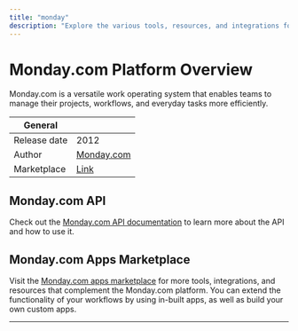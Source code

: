 ```yaml
---
title: "monday"
description: "Explore the various tools, resources, and integrations for the Monday.com platform to enhance and customize your workflow management experience."
---
```


# Monday.com Platform Overview

Monday.com is a versatile work operating system that enables teams to manage their projects, workflows, and everyday tasks more efficiently.

| General  |  |
| --- | --- |
| Release date |  2012 |
| Author | [Monday.com](https://www.monday.com/)  |
| Marketplace | [Link](https://monday.com/marketplace/) |

## Monday.com API

Check out the [Monday.com API documentation](https://developer.monday.com/api-reference/docs) to learn more about the API and how to use it.

## Monday.com Apps Marketplace

Visit the [Monday.com apps marketplace](https://monday.com/marketplace/) for more tools, integrations, and resources that complement the Monday.com platform. You can extend the functionality of your workflows by using in-built apps, as well as build your own custom apps.

---